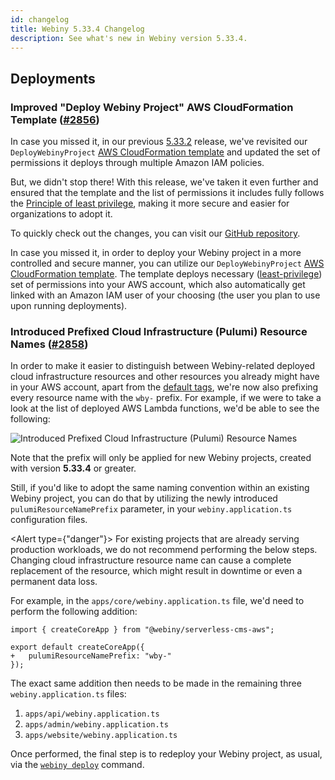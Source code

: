 ```yaml
---
id: changelog
title: Webiny 5.33.4 Changelog
description: See what's new in Webiny version 5.33.4.
---
```



## Deployments

### Improved "Deploy Webiny Project" AWS CloudFormation Template ([#2856](https://github.com/webiny/webiny-js/pull/2856))

In case you missed it, in our previous [5.33.2](/docs/release-notes/5.33.2/changelog#updated-deploy-webiny-project-cloud-formation-template-2773) release, we've revisited our `DeployWebinyProject` [AWS CloudFormation template](/docs/{version}/infrastructure/aws/configure-aws-credentials#deploy-webiny-project-aws-cloud-formation-template) and updated the set of permissions it deploys through multiple Amazon IAM policies.

But, we didn't stop there! With this release, we've taken it even further and ensured that the template and the list of permissions it includes fully follows the [Principle of least privilege](https://en.wikipedia.org/wiki/Principle_of_least_privilege), making it more secure and easier for organizations to adopt it.

To quickly check out the changes, you can visit our [GitHub repository](https://github.com/webiny/webiny-js/blob/stable/docs/DEPLOY_WEBINY_PROJECT_CF_TEMPLATE.yaml).

<Alert type="info" title="More Information">

In case you missed it, in order to deploy your Webiny project in a more controlled and secure manner, you can utilize our `DeployWebinyProject` [AWS CloudFormation template](/docs/{version}/infrastructure/aws/configure-aws-credentials#deploy-webiny-project-aws-cloud-formation-template). The template deploys necessary ([least-privilege](https://en.wikipedia.org/wiki/Principle_of_least_privilege)) set of permissions into your AWS account, which also automatically get linked with an Amazon IAM user of your choosing (the user you plan to use upon running deployments).

</Alert>

### Introduced Prefixed Cloud Infrastructure (Pulumi) Resource Names ([#2858](https://github.com/webiny/webiny-js/pull/2858))

In order to make it easier to distinguish between Webiny-related deployed cloud infrastructure resources and other resources you already might have in your AWS account, apart from the [default tags](/docs/{version}/core-development-concepts/basics/project-deployment#tagged-resources), we're now also prefixing every resource name with the `wby-` prefix. For example, if we were to take a look at the list of deployed AWS Lambda functions, we'd be able to see the following:

<Image
  title="Introduced Prefixed Cloud Infrastructure (Pulumi) Resource Names"
  src={lambdaFunctions}
/>

Note that the prefix will only be applied for new Webiny projects, created with version **5.33.4** or greater.

Still, if you'd like to adopt the same naming convention within an existing Webiny project, you can do that by utilizing the newly introduced `pulumiResourceNamePrefix` parameter, in your `webiny.application.ts` configuration files.

<Alert type={"danger"}>
  For existing projects that are already serving production workloads, we do not recommend
  performing the below steps. Changing cloud infrastructure resource name can cause a complete
  replacement of the resource, which might result in downtime or even a permanent data loss.
</Alert>

For example, in the `apps/core/webiny.application.ts` file, we'd need to perform the following addition:

```diff-ts
import { createCoreApp } from "@webiny/serverless-cms-aws";

export default createCoreApp({
+   pulumiResourceNamePrefix: "wby-"
});
```

The exact same addition then needs to be made in the remaining three `webiny.application.ts` files:

1. `apps/api/webiny.application.ts`
2. `apps/admin/webiny.application.ts`
3. `apps/website/webiny.application.ts`

Once performed, the final step is to redeploy your Webiny project, as usual, via the [`webiny deploy`](/docs/core-development-concepts/basics/project-deployment) command.
